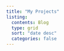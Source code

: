 ```yaml
---
title: "My Projects"
listing:
  contents: Blog
  type: grid
  sort: "date desc"
  categories: false
---
```



